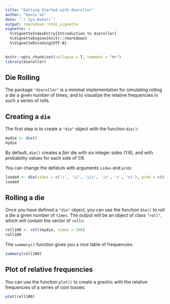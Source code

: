 ```yaml
---
title: "Getting Started with dieroller"
author: "Kevin Vo"
date: "`r Sys.Date()`"
output: rmarkdown::html_vignette
vignette: >
  %\VignetteIndexEntry{Introduction to dieroller}
  %\VignetteEngine{knitr::rmarkdown}
  %\VignetteEncoding{UTF-8}
---
```


```r
knitr::opts_chunk$set(collapse = T, comment = "#>")
library(dieroller)
```

## Die Rolling

The package `"dieroller"` is a minimal implementation for simulating rolling
a die a given number of times, and to visualize the relative frequencies
in such a series of rolls.


## Creating a `die`

The first step is to create a `"die"` object with the function `die()`:

```r
mydie <- die()
mydie
```

By default, `die()` creates a _fair_ die with six integer sides (1:6), and
with probability values for each side of 1/6.

You can change the defatuls with arguments `sides` and `prob`:

```r
loaded <- die(sides = c('i', 'ii', 'iii', 'iv', 'v', 'vi'), prob = c(0.1, 0.1, 0.1, 0.1, 0.1, 0.5))
loaded
```


## Rolling a die

Once you have defined a `"die"` object, you can use the function `die()` to
_roll_ a die a given number of `times`. The output will be an object of class 
`"roll"`, which will contain the vector of `rolls`:

```r
roll100 <- roll(mydie, times = 100)
roll100
```

The `summary()` function gives you a nice table of frequencies:
```r
summary(roll100)
```


## Plot of relative frequencies

You can use the function `plot()` to create a graohic with the relative 
frequencies of a series of coin tosses:

```r
plot(roll100)
```
